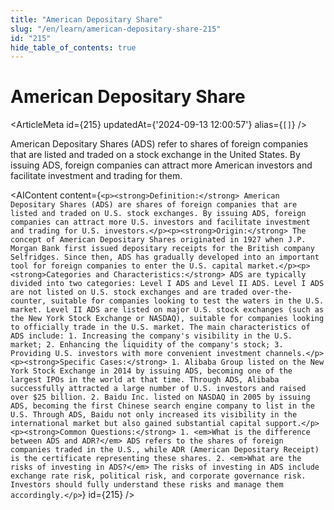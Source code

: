 ```yaml
---
title: "American Depositary Share"
slug: "/en/learn/american-depositary-share-215"
id: "215"
hide_table_of_contents: true
---
```



# American Depositary Share

<ArticleMeta id={215} updatedAt={'2024-09-13 12:00:57'} alias={`[]`} />
<div className='border-solid border-b border-t-0 my-4 border-[var(--ifm-color-gray-300)]' />

American Depositary Shares (ADS) refer to shares of foreign companies that are listed and traded on a stock exchange in the United States. By issuing ADS, foreign companies can attract more American investors and facilitate investment and trading for them.

<AIContent content={`<p><strong>Definition:</strong> American Depositary Shares (ADS) are shares of foreign companies that are listed and traded on U.S. stock exchanges. By issuing ADS, foreign companies can attract more U.S. investors and facilitate investment and trading for U.S. investors.</p><p><strong>Origin:</strong> The concept of American Depositary Shares originated in 1927 when J.P. Morgan Bank first issued depositary receipts for the British company Selfridges. Since then, ADS has gradually developed into an important tool for foreign companies to enter the U.S. capital market.</p><p><strong>Categories and Characteristics:</strong> ADS are typically divided into two categories: Level I ADS and Level II ADS. Level I ADS are not listed on U.S. stock exchanges and are traded over-the-counter, suitable for companies looking to test the waters in the U.S. market. Level II ADS are listed on major U.S. stock exchanges (such as the New York Stock Exchange or NASDAQ), suitable for companies looking to officially trade in the U.S. market. The main characteristics of ADS include: 1. Increasing the company's visibility in the U.S. market; 2. Enhancing the liquidity of the company's stock; 3. Providing U.S. investors with more convenient investment channels.</p><p><strong>Specific Cases:</strong> 1. Alibaba Group listed on the New York Stock Exchange in 2014 by issuing ADS, becoming one of the largest IPOs in the world at that time. Through ADS, Alibaba successfully attracted a large number of U.S. investors and raised over $25 billion. 2. Baidu Inc. listed on NASDAQ in 2005 by issuing ADS, becoming the first Chinese search engine company to list in the U.S. Through ADS, Baidu not only increased its visibility in the international market but also gained substantial capital support.</p><p><strong>Common Questions:</strong> 1. <em>What is the difference between ADS and ADR?</em> ADS refers to the shares of foreign companies traded in the U.S., while ADR (American Depositary Receipt) is the certificate representing these shares. 2. <em>What are the risks of investing in ADS?</em> The risks of investing in ADS include exchange rate risk, political risk, and corporate governance risk. Investors should fully understand these risks and manage them accordingly.</p>`} id={215} />
